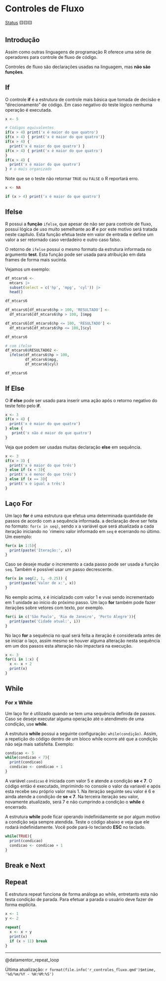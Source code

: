 # Controles de Fluxo

[Status](convencoes.html#status-do-material) 🟨🟨🟨

## Introdução

Assim como outras linguagens de programação R oferece uma série de operadores para controle de fluxo de código.

::: callout-note
Controles de fluxo são declarações usadas na linguagem, mas **não são funções**.
:::

## If

O controle **if** é a estrutura de controle mais básica que tomada de decisão e "direcionamento" de código. Em caso negativo do teste lógico nenhuma operação é executada.

```r
x <- 5

# Códigos equivalentes
if(x > 4) print('x é maior do que quatro')
if(x > 4) { print('x é maior do que quatro')}
if(x > 4) {
  print('x é maior do que quatro') }
if(x > 4) { print('x é maior do que quatro')
}
if(x > 4) {
  print('x é maior do que quatro')
} # o mais organizado
```

Note que se o teste não retornar `TRUE` ou `FALSE` o R reportará erro.

```r
x <- NA

if (x > 4) print('x é maior do que quatro')
```

## Ifelse

R possui a **função** `ifelse`, que apesar de não ser para controle de fluxo, possui lógica de uso muito semelhante ao **if** e por este motivo será tratada neste capítulo. Esta função efetua teste em valor de entrada e define um valor a ser retornado caso verdadeiro e outro caso falso.

O retorno de `ifelse` possui o mesmo formato da estrutura informada no argumento **test**. Esta função pode ser usada para atribuição em data frames de forma mais sucinta.

Vejamos um exemplo:

```r
df_mtcars6 <-
  mtcars |> 
  subset(select = c('hp', 'mpg', 'cyl')) |> 
  head()

df_mtcars6                 

df_mtcars6[df_mtcars6$hp > 100, 'RESULTADO'] <-
  df_mtcars6[df_mtcars6$hp > 100, ]$mpg

df_mtcars6[df_mtcars6$hp <= 100, 'RESULTADO'] <-
  df_mtcars6[df_mtcars6$hp <= 100,]$cyl

df_mtcars6

# com ifelse
df_mtcars6$RESULTADO2 <- 
  ifelse(df_mtcars6$hp > 100, 
         df_mtcars6$mpg, 
         df_mtcars6$cyl)

df_mtcars6
```

## If Else

O **if else** pode ser usado para inserir uma ação após o retorno negativo do teste feito pelo **if**.

```r
x <- 3
if(x > 4) {
  print('x é maior do que quatro')
} else {
   print('x não é maior do que quatro')
}
```

Veja que podem ser usadas muitas declaração **else** em sequência.

```r
x <- 3
if(x > 3) {
  print('x é maior do que três')
} else if (x < 3){
  print('x é menor do que três')
} else if (x == 3){
  print('x é igual a três')
}
```

## Laço For

Um laço **for** é uma estrutura que efetua uma determinada quantidade de passos de acordo com a sequência informada. a declaração deve ser feita no formato: `for(x in seq)`, sendo x a variável que será atualizada a cada iteração iniciando no ´rimeiro valor informado em `seq` e ecerrando no último. Um exemplo:

```r
for(x in 1:5){
  print(paste('Iteração:', x))
}
```

Caso se deseje mudar o incremento a cada passo pode ser usada a função `seq`. Também é possível usar um passo decrescente.

```r
for(x in seq(2, 1, -0.25)) {
  print(paste('Valor de x:', x))
}
```

No eemplo acima, x é inicializado com valor 1 e vvai sendo incrementado em 1 unidade ao início do próximo passo. Um laço **for** também pode fazer iterações sobre vetores com texto, por exemplo.

```r
for(i in c('São Paulo', 'Rio de Janeiro', 'Porto Alegre')){
  print(paste('Cidade atual:', i))
}
```

No laço **for** a sequência no qual será feita a iteração é considerada antes de se iniciar o laço, assim mesmo se houver alguma alteração nesta sequência em um dos passos esta alteração não impactará na execução.

```r
x <- 3
for(i in 1:x) {
  x <- x + 2
  print(x)
}
```

## While

::: callout-note
### For x While

Um laço for é utilizado quando se tem uma sequência definida de passos. Caso se deseje executar alguma operação até o atendimeto de uma condição, use **while**.
:::

A estrutura **while** possui a seguinte configuração: `while(condição)`. Assim, a repetição do código dentro de um bloco while ocorre até que a condição não seja mais satisfeita. Exemplo:

```r
condicao <- 5
while(condicao < 7){
  print(condicao)
  condicao <- condicao + 1
}
```

A variável `condicao` é iniciada com valor 5 e atende a condição **se \< 7**. O código então é executado, imprimindo no console o valor da variavél e após esta recebe seu próprio valor mais 1. Na iteração seguinte seu valor é 6 e ainda atende a condição de **se \< 7**. Na terceira iteração seu valor, novamente atualizado, será 7 e não cumprindo a condição o **while** é encerrado.

A estrutura **while** pode ficar operando indefinidamente se por algum motivo a condição seja sempre atendida. Teste o código abaixo e veja que ele rodará indefinidamente. Você pode pará-lo teclando **ESC** no teclado.

```r
while(TRUE){
  print(condicao)
  condicao <- condicao + 1
}
```

## Break e Next

## Repeat

E estrutura repeat funciona de forma análoga ao while, entretanto esta não testa condição de parada. Para efetuar a parada o usuário deve fazer de forma explícita.

```r
x <- 1
y <- 2
  
repeat{
  x <- x + y  
  print(x)  
  if (x > 11) break
}
```

------------------------------------------------------------------------

@datamentor_repeat_loop

Última atualização: `r format(file.info('r_controles_fluxo.qmd')$mtime, '%d/%m/%Y - %H:%M:%S')`
